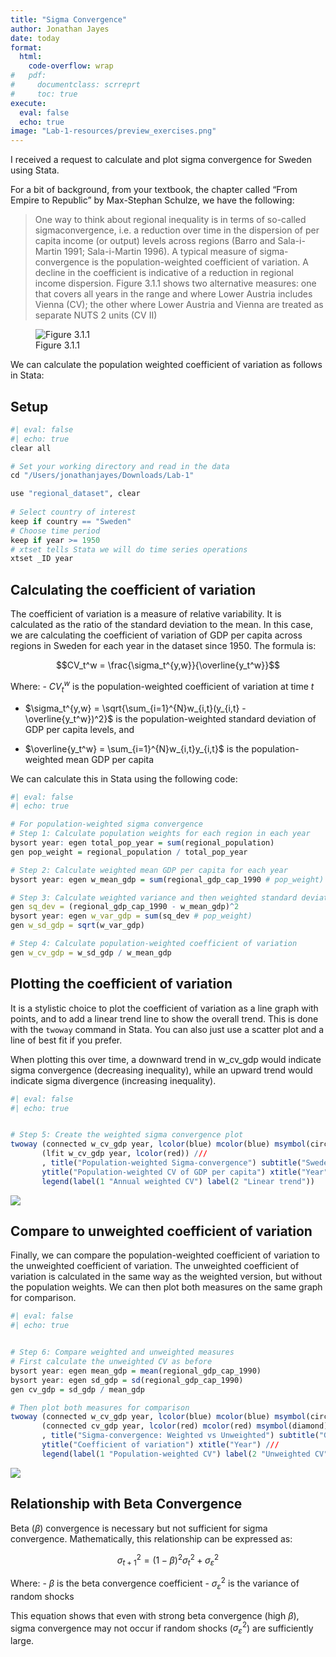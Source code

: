 ```yaml
---
title: "Sigma Convergence"
author: Jonathan Jayes
date: today
format:
  html:
    code-overflow: wrap
#   pdf:
#     documentclass: scrreprt
#     toc: true
execute: 
  eval: false
  echo: true
image: "Lab-1-resources/preview_exercises.png"
---
```


I received a request to calculate and plot sigma convergence for Sweden using Stata.

For a bit of background, from your textbook, the chapter called "From Empire to Republic" by Max-Stephan Schulze, we have the following:

> One way to think about regional inequality is in terms of so-called sigmaconvergence, i.e. a reduction over time in the dispersion of per capita income (or output) levels across regions (Barro and Sala-i-Martin 1991; Sala-i-Martin 1996). A typical measure of sigma-convergence is the population-weighted coefficient of variation. A decline in the coefficient is indicative of a reduction in regional income dispersion. Figure 3.1.1 shows two alternative measures: one that covers all years in the range and where Lower Austria includes Vienna (CV); the other where Lower Austria and Vienna are treated as separate NUTS 2 units (CV II)

![Figure 3.1.1](Lab-2-resources/sigma-1.png)

We can calculate the population weighted coefficient of variation as follows in Stata:

## Setup

```r
#| eval: false
#| echo: true
clear all

# Set your working directory and read in the data
cd "/Users/jonathanjayes/Downloads/Lab-1"

use "regional_dataset", clear
 
# Select country of interest
keep if country == "Sweden"
# Choose time period
keep if year >= 1950
# xtset tells Stata we will do time series operations
xtset _ID year


```


## Calculating the coefficient of variation

The coefficient of variation is a measure of relative variability. It is calculated as the ratio of the standard deviation to the mean. In this case, we are calculating the coefficient of variation of GDP per capita across regions in Sweden for each year in the dataset since 1950. The formula is:

$$CV_t^w = \frac{\sigma_t^{y,w}}{\overline{y_t^w}}$$

Where:
- $CV_t^w$ is the population-weighted coefficient of variation at time $t$

- $\sigma_t^{y,w} = \sqrt{\sum_{i=1}^{N}w_{i,t}(y_{i,t} - \overline{y_t^w})^2}$ is the population-weighted standard deviation of GDP per capita levels, and

- $\overline{y_t^w} = \sum_{i=1}^{N}w_{i,t}y_{i,t}$ is the population-weighted mean GDP per capita

We can calculate this in Stata using the following code:

```r
#| eval: false
#| echo: true

# For population-weighted sigma convergence
# Step 1: Calculate population weights for each region in each year
bysort year: egen total_pop_year = sum(regional_population)
gen pop_weight = regional_population / total_pop_year

# Step 2: Calculate weighted mean GDP per capita for each year
bysort year: egen w_mean_gdp = sum(regional_gdp_cap_1990 # pop_weight)

# Step 3: Calculate weighted variance and then weighted standard deviation
gen sq_dev = (regional_gdp_cap_1990 - w_mean_gdp)^2
bysort year: egen w_var_gdp = sum(sq_dev # pop_weight)
gen w_sd_gdp = sqrt(w_var_gdp)

# Step 4: Calculate population-weighted coefficient of variation
gen w_cv_gdp = w_sd_gdp / w_mean_gdp

```

## Plotting the coefficient of variation

It is a stylistic choice to plot the coefficient of variation as a line graph with points, and to add a linear trend line to show the overall trend. This is done with the `twoway` command in Stata. You can also just use a scatter plot and a line of best fit if you prefer.

When plotting this over time, a downward trend in w_cv_gdp would indicate sigma convergence (decreasing inequality), while an upward trend would indicate sigma divergence (increasing inequality).

```r
#| eval: false
#| echo: true


# Step 5: Create the weighted sigma convergence plot
twoway (connected w_cv_gdp year, lcolor(blue) mcolor(blue) msymbol(circle)) ///
       (lfit w_cv_gdp year, lcolor(red)) ///
       , title("Population-weighted Sigma-convergence") subtitle("Sweden 1950 - 2015") ///
       ytitle("Population-weighted CV of GDP per capita") xtitle("Year") ///
       legend(label(1 "Annual weighted CV") label(2 "Linear trend"))

```


![](Lab-2-resources/sigma-2.png)

## Compare to unweighted coefficient of variation

Finally, we can compare the population-weighted coefficient of variation to the unweighted coefficient of variation. The unweighted coefficient of variation is calculated in the same way as the weighted version, but without the population weights. We can then plot both measures on the same graph for comparison.

```r
#| eval: false
#| echo: true


# Step 6: Compare weighted and unweighted measures
# First calculate the unweighted CV as before
bysort year: egen mean_gdp = mean(regional_gdp_cap_1990)
bysort year: egen sd_gdp = sd(regional_gdp_cap_1990)
gen cv_gdp = sd_gdp / mean_gdp

# Then plot both measures for comparison
twoway (connected w_cv_gdp year, lcolor(blue) mcolor(blue) msymbol(circle)) ///
       (connected cv_gdp year, lcolor(red) mcolor(red) msymbol(diamond)) ///
       , title("Sigma-convergence: Weighted vs Unweighted") subtitle("Germany 1950 - 2015") ///
       ytitle("Coefficient of variation") xtitle("Year") ///
       legend(label(1 "Population-weighted CV") label(2 "Unweighted CV"))
```


![](Lab-2-resources/sigma-3.png)


## Relationship with Beta Convergence

Beta ($\beta$) convergence is necessary but not sufficient for sigma convergence. Mathematically, this relationship can be expressed as:

$$\sigma_{t+1}^2 = (1-\beta)^2\sigma_t^2 + \sigma_{\varepsilon}^2$$

Where:
- $\beta$ is the beta convergence coefficient
- $\sigma_{\varepsilon}^2$ is the variance of random shocks

This equation shows that even with strong beta convergence (high $\beta$), sigma convergence may not occur if random shocks ($\sigma_{\varepsilon}^2$) are sufficiently large.
